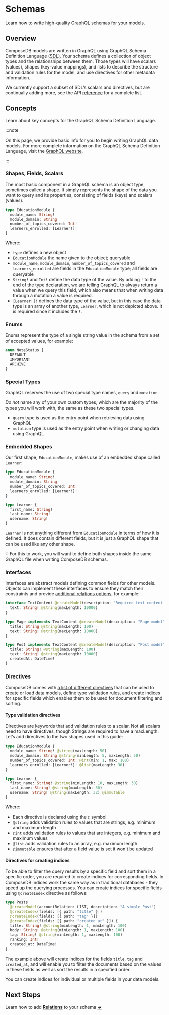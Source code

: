 # Schemas

Learn how to write high-quality GraphQL schemas for your models.

## Overview

ComposeDB models are written in GraphQL using GraphQL Schema Definition Language [(SDL)](https://graphql.org/learn/schema/). Your schema defines a collection of object types and the relationships between them. Those types will have scalars (values), shapes (key-value mappings), and lists to describe the structure and validation rules for the model, and use directives for other metadata information.

We currently support a subset of SDL’s scalars and directives, but are continually adding more, see the API [reference](https://composedb.js.org/docs/0.5.x/api/sdl/scalars) for a complete list.

## Concepts

Learn about key concepts for the GraphQL Schema Definition Language.

:::note

On this page, we provide basic info for you to begin writing GraphQL data models. For more complete information on the GraphQL Schema Definition Language, visit the [GraphQL website](https://graphql.org/learn/schema/).

:::

### Shapes, Fields, Scalars

The most basic component in a GraphQL schema is an object type, sometimes called a shape. It simply represents the shape of the data you want to query and its properties, consisting of fields (keys) and scalars (values).

```graphql
type EducationModule {
  module_name: String!
  module_domain: String
  number_of_topics_covered: Int!
  learners_enrolled: [Learner!]!
}
```

Where:

- `type` defines a new object
- `EducationModule` the name given to the object; queryable
- `module_name`, `module_domain`, `number_of_topics_covered` and `learners_enrolled` are fields in the `EducationModule` type; all fields are queryable
- `String!` and `Int!` define the data type of the value. By adding `!` to the end of the type declaration, we are telling GraphQL to always return a value when we query this field, which also means that when writing data through a mutation a value is required.
- `[Learner!]!` defines the data type of the value, but in this case the data type is an array of another type, `Learner`, which is not depicted above. It is required since it includes the `!`.

### Enums

Enums represent the type of a single string value in the schema from a set of
accepted values, for example:

```graphql
enum NoteStatus {
  DEFAULT
  IMPORTANT
  ARCHIVE
}
```

### Special Types

GraphQL reserves the use of two special type names, `query` and `mutation`.

_Do not_ name any of your own custom types, which are the majority of the types you will work with, the same as these two special types.

- `query` type is used as the entry point when retrieving data using GraphQL
- `mutation` type is used as the entry point when writing or changing data using GraphQL

### Embedded Shapes

Our first shape, `EducationModule`, makes use of an embedded shape called `Learner`:

```graphql
type EducationModule {
  module_name: String!
  module_domain: String
  number_of_topics_covered: Int!
  learners_enrolled: [Learner!]!
}

type Learner {
  first_name: String!
  last_name: String!
  username: String!
}
```

`Learner` is not anything different from `EducationModule` in terms of how it is defined. It does contain different fields, but it is just a GraphQL shape that can be used like any other shape.

💡 For this to work, you will want to define both shapes inside the same GraphQL file when writing ComposeDB schemas.

### Interfaces

Interfaces are abstract models defining common fields for other models. Objects can implement these interfaces to ensure they match their constraints and provide [additional relations options](./relations.mdx#using-interfaces), for example:

```graphql
interface TextContent @createModel(description: "Required text content interface") {
  text: String! @string(maxLength: 10000)
}

type Page implements TextContent @createModel(description: "Page model") {
  title: String @string(maxLength: 100)
  text: String! @string(maxLength: 10000)
}

type Post implements TextContent @createModel(description: "Post model") {
  title: String! @string(maxLength: 100)
  text: String! @string(maxLength: 10000)
  createdAt: DateTime!
}
```

### Directives

ComposeDB comes with [a list of different directives](https://composedb.js.org/docs/0.7.x/api/sdl/directives) that can be used to create or load data models, define type validation rules, and create indices
for specific fields which enables them to be used for document filtering and sorting.

#### Type validation directives

Directives are keywords that add validation rules to a scalar. Not all scalars need to have directives, though Strings are required to have a maxLength. Let’s add directives to the two shapes used in this guide:

```graphql
type EducationModule {
  module_name: String! @string(maxLength: 50)
  module_domain: String @string(minLength: 5, maxLength: 50)
  number_of_topics_covered: Int! @int(min: 1, max: 100)
  learners_enrolled: [Learner!]! @list(maxLength: 30)
}

type Learner {
  first_name: String! @string(minLength: 10, maxLength: 30)
  last_name: String! @string(maxLength: 30)
  username: String! @string(maxLength: 32) @immutable
}
```

Where:

- Each directive is declared using the `@` symbol
- `@string` adds validation rules to values that are strings, e.g. minimum and maximum length
- `@int` adds validation rules to values that are integers, e.g. minimum and maximum values
- `@list` adds validation rules to an array, e.g. maximum length
- `@immutable` ensures that after a field value is set it won't be updated

#### Directives for creating indices

To be able to filter the query results by a specific field and sort them in a specific order,
you are required to create indices for corresponding fields. In ComposeDB indices work the
same way as in traditional databases - they speed up the querying processes. You can create indices
for specific fields using `@createIndex` directive as follows:

```graphql
type Posts
  @createModel(accountRelation: LIST, description: "A simple Post")
  @createIndex(fields: [{ path: "title" }])
  @createIndex(fields: [{ path: "tag" }])
  @createIndex(fields: [{ path: "created_at" }]) {
  title: String! @string(minLength: 1, maxLength: 100)
  body: String! @string(minLength: 1, maxLength: 100)
  tag: String! @string(minLength: 1, maxLength: 100)
  ranking: Int!
  created_at: DateTime!
}
```

The example above will create indices for the fields `title`, `tag` and `created_at`, and will enable you to filter the documents based on the values in these fields as well as sort the results in a specified order.

You can create indices for individual or multiple fields in your data models.

## Next Steps

Learn how to add [**Relations**](../data-modeling/relations.mdx) to your schema [**→**](../data-modeling/relations.mdx)
